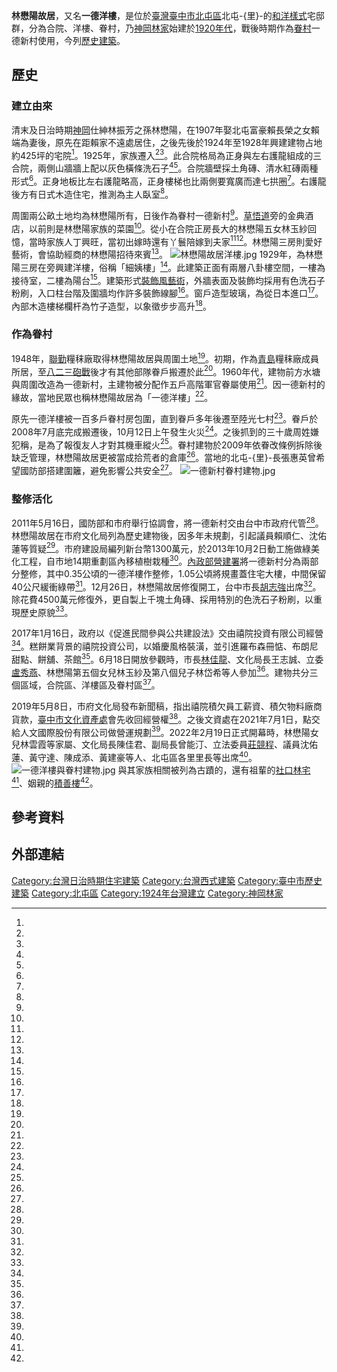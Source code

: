 {{noteTA
|G1=Unit
}}
{{coord|24.166217|N|120.692729|E|format=dms|display=title|scale:10000}}
{{TW monument
|name= 林懋陽故居
|formername=一德洋樓
|image=林懋陽故居合院.jpg
|imagename=林懋陽故居合院部分
{{Infobox mapframe|tyep=shape|zoom=14|frame-width=280}}
|othername=
|formalname=
|level= 歷史建築
|class= 宅第
|time= 1928年
|material= 
|date=2007年7月13日
|location= [[臺中市|臺中市]][[北屯區|北屯區]]北屯-{里}-文昌東十一街14巷1號
|open= 
|cost= 
|website=
|reg_url =https://nchdb.boch.gov.tw/assets/overview/historicalBuilding/20130814000001
}}

'''林懋陽故居'''，又名'''一德洋樓'''，是位於[[臺灣|臺灣]][[臺中市|臺中市]][[北屯區|北屯區]]北屯-{里}-的[[和洋折衷|和洋樣式]]宅邸群，分為合院、洋樓、眷村，乃[[社口林宅|神岡林家]]始建於[[1920年代臺灣|1920年代]]，戰後時期作為[[眷村|眷村]]一德新村使用，今列[[台中市文化資產|歷史建築]]。

==歷史==

===建立由來===
清末及日治時期[[神岡區|神岡]]仕紳林振芳之孫林懋陽，在1907年娶北屯富豪賴長榮之女賴端為妻後，原先在距賴家不遠處居住，之後先後於1924年至1928年興建建物占地約425坪的宅院<ref name="陳淑芬"/>。1925年，家族遷入<ref name="陳淑芬"/><ref name="莊亞築"/>。此合院格局為正身與左右護龍組成的三合院，兩側山牆牆上配以灰色橫條洗石子<ref name="洪敬浤"/><ref name="莊亞築"/>。合院牆壁採土角磚、清水紅磚兩種形式<ref name="洪敬浤"/>。正身地板比左右護龍略高，正身樓梯也比兩側要寬廣而達七拱圈<ref name="洪子恩"/>。右護龍後方有日式木造住宅，推測為主人臥室<ref name="莊亞築"/>。

周圍兩公畝土地均為林懋陽所有，日後作為眷村一德新村<ref name="莊亞築"/>。[[草悟道|草悟道]]旁的金典酒店，以前則是林懋陽家族的菜園<ref name="洪敬浤"/>。從小在合院正房長大的林懋陽五女林玉紗回憶，當時家族人丁興旺，當初出嫁時還有丫鬟陪嫁到夫家<ref name="陳淑芬"/><ref name="洪敬浤"/>。林懋陽三房則愛好藝術，會協助經商的林懋陽招待來賓<ref name="莊亞築"/>。
[[File:林懋陽故居洋樓.jpg|thumb]]
1929年，為林懋陽三房在旁興建洋樓，俗稱「細姨樓」<ref name="莊亞築"/>。此建築正面有兩層八卦樓空間，一樓為接待室，二樓為陽台<ref name="洪敬浤"/>。建築形式[[裝飾風藝術|裝飾風藝術]]，外牆表面及裝飾均採用有色洗石子粉刷，入口柱台階及圍牆均作許多裝飾線腳<ref name="莊亞築"/>。窗戶造型玻璃，為從日本進口<ref name="洪子恩"/>。內部木造樓梯欄杆為竹子造型，以象徵步步高升<ref name="莊亞築"/>。

===作為眷村===
1948年，[[聯勤|聯勤]]糧秣廠取得林懋陽故居與周圍土地<ref name="莊亞築"/>。初期，作為[[青島|青島]]糧秣廠成員所居，至[[八二三砲戰|八二三砲戰]]後才有其他部隊眷戶搬遷於此<ref name="盧金足"/>。1960年代，建物前方水塘與周圍改造為一德新村，主建物被分配作五戶高階軍官眷屬使用<ref name="莊亞築"/>。因一德新村的緣故，當地民眾也稱林懋陽故居為「一德洋樓」<ref name="馮惠宜"/>。

原先一德洋樓被一百多戶眷村房包圍，直到眷戶多年後遷至陸光七村<ref name="陳恒芳"/>。眷戶於2008年7月底完成搬遷後，10月12日上午發生火災<ref name="趙容萱"/>。之後抓到的三十歲周姓嫌犯稱，是為了報復友人才對其機車縱火<ref name="張弘昌"/>。眷村建物於2009年依眷改條例拆除後缺乏管理，林懋陽故居更被當成拾荒者的倉庫<ref name="梁貽婷2"/>。當地的北屯-{里}-長張惠英曾希望國防部搭建圍籬，避免影響公共安全<ref name="趙容萱"/>。
[[File:一德新村眷村建物.jpg|thumb]]

===整修活化===
2011年5月16日，國防部和市府舉行協調會，將一德新村交由台中市政府代管<ref name="盧金足"/>。林懋陽故居在市府文化局列為歷史建物後，因多年未規劃，引起議員賴順仁、沈佑蓮等質疑<ref name="張明慧"/>。市府建設局編列新台幣1300萬元，於2013年10月2日動工施做綠美化工程，自市地14期重劃區內移植樹栽種<ref name="梁貽婷2"/>。[[內政部營建署|內政部營建署]]將一德新村分為兩部分整修，其中0.35公頃的一德洋樓作整修，1.05公頃將規畫蓋住宅大樓，中間保留40公尺緩衝綠帶<ref name="梁貽婷1"/>。12月26日，林懋陽故居修復開工，台中市長[[胡志強_(1948年)|胡志強]]出席<ref name="陳界良"/>。除花費4500萬元修復外，更自製上千塊土角磚、採用特別的色洗石子粉刷，以重現歷史原貌<ref name="洪敬浤"/>。

2017年1月16日，政府以《促進民間參與公共建設法》交由禧院投資有限公司經營<ref name="游瓊華"/>。糕餅業背景的禧院投資公司，以婚慶風格裝潢，並引進羅布森冊惦、布朗尼甜點、餅舖、茶館<ref name="洪子恩"/>。6月18日開放參觀時，市長[[林佳龍|林佳龍]]、文化局長王志誠、立委[[盧秀燕|盧秀燕]]、林懋陽第五個女兒林玉紗及第八個兒子林岱希等人參加<ref name="陳淑芬"/>。建物共分三個區域，合院區、洋樓區及眷村區<ref name="莊亞築"/>。

2019年5月8日，市府文化局發布新聞稿，指出禧院積欠員工薪資、積欠物料廠商貨款，[[臺中市文化資產處|臺中市文化資產處]]會先收回經營權<ref name="游瓊華"/>。之後文資處在2021年7月1日，點交給人文國際股份有限公司做營運規劃<ref name="蘇金鳳"/>。2022年2月19日正式開幕時，林懋陽女兒林雲霞等家屬、文化局長陳佳君、副局長曾能汀、立法委員[[莊競程|莊競程]]、議員沈佑蓮、黃守達、陳成添、黃建豪等人、北屯區各里里長等出席<ref name="馮惠宜"/>。
[[File:一德洋樓與眷村建物.jpg|thumb]]
與其家族相關被列為古蹟的，還有祖輩的[[社口林宅|社口林宅]]<ref name="陳恒芳"/>、姻親的[[積善樓|積善樓]]<ref name="賴珮如"/>。

== 參考資料 ==
{{Reflist|30em|refs =

<ref name="賴珮如">{{Cite news|url=|title=台中市區 台中公園湖心亭 近百年風貌未改|author=賴珮如|language=zh-tw|newspaper=聯合報|date=2001-09-17|accessdate=}}</ref>

<ref name="陳淑芬">{{Cite news|url=https://www.chinatimes.com/newspapers/20170618000402-260107?chdtv|title=林懋陽故居 化身文化休閒區|author=陳淑芬|language=zh-tw|newspaper=中國時報|date=2017-06-18|accessdate=2022-05-22}}</ref>

<ref name="陳恒芳">{{Cite news|url=https://tw.appledaily.com/property/20170429/GLCWQQOLCP6X66SCFQUGIY45XQ/|title=住在古蹟旁　腳踏出家門就能「穿越」|author=陳恒芳|language=zh-tw|newspaper=台灣蘋果日報|date=2017-04-29|accessdate=2022-05-22}}</ref>

<ref name="莊亞築">{{Cite news|url=https://www.appledaily.com.tw/home/20170917/VYAEBNWGRTGPY6742LXLWFXHY4/|title=一德洋樓 穿越時空愛上老建築|author=莊亞築|language=zh-tw|newspaper=台灣蘋果日報|date= 2017-09-17|accessdate=2022-05-22}}</ref>

<ref name="游瓊華">{{Cite news|url=https://www.appledaily.com.tw/life/20190508/WIIJN6ZW6WGEAXQBXYMEDRGA6A/|title=台中「一德洋樓」包商拖租欠薪　虧8百萬瞎凹市府代償|author=游瓊華|language=zh-tw|newspaper=台灣蘋果日報|date=2019-05-08|accessdate=2022-05-22}}</ref>

<ref name="洪子恩">{{Cite news|url=https://www.appledaily.com.tw/property/20181001/OILR7SK647YZWPGBKTOECAQOMY/|title=【百年豪宅1】超級豪宅藏鬧區　當地人也罕知　|author=洪子恩|language=zh-tw|newspaper=台灣蘋果日報|date=2018-10-01|accessdate=2022-05-22}}</ref>

<ref name="盧金足">{{Cite news|url=https://www.chinatimes.com/newspapers/20110517000555-260107?chdtv|title=一德新村 台中都會綠寶石|author=盧金足|language=zh-tw|newspaper=中國時報|date=2011-05-17|accessdate=2022-05-22}}</ref>

<ref name="梁貽婷1">{{Cite news|url=https://www.chinatimes.com/newspapers/20130805000464-260107?chdtv|title=歷史建築成廢墟 營建署擬都更|author=梁貽婷|language=zh-tw|newspaper=中國時報 |date=2013-08-05|accessdate=}}</ref>

<ref name="梁貽婷2">{{Cite news|url=https://www.chinatimes.com/newspapers/20131003000562-260107?chdtv|title=垃圾堆綠美化 一德新村將變身|author=梁貽婷|language=zh-tw|newspaper=中國時報|date=2013-10-03|accessdate=2022-05-22}}</ref>

<ref name="陳界良">{{Cite news|url=https://tw.news.yahoo.com/%E8%83%A1-%E6%9C%89%E8%88%87%E9%A6%AC%E8%AB%87%E9%81%B8%E6%83%85-%E6%98%AF%E4%BB%96%E5%8F%AB%E6%88%91%E5%88%A5%E8%AC%9B-213000967.html|title=胡：有與馬談選情 是他叫我別講|author=陳界良|language=zh-tw|newspaper=中國時報|date=2013-12-27|accessdate=2022-05-22}}</ref>

<ref name="張明慧">{{Cite news|url=|title=花錢修歷史建築未活用 議員轟|author=張明慧|language=zh-tw|newspaper=聯合報|date=2013-09-18|accessdate=}}</ref>

<ref name="洪敬浤">{{Cite news|url=|title=台中 傳統磚藝修復歷史建築 古法敷面膜 林懋陽故居回春|author=洪敬浤|language=zh-tw|newspaper=聯合報|date=2017-06-18|accessdate=}}</ref>

<ref name="趙容萱">{{Cite news|url=|title=公共安全 廢眷村5場火 盼儘速拆除|author=趙容萱|language=zh-tw|newspaper=聯合報|date=2008-10-13|accessdate=}}</ref>

<ref name="張弘昌">{{Cite news|url=|title=一德新村火警 調監視器緝兇|author=張弘昌|language=zh-tw|newspaper=聯合報|date=2009-02-15|accessdate=}}</ref>

<ref name="蘇金鳳">{{Cite news|url=https://news.ltn.com.tw/news/Taichung/breakingnews/3623484|title=中市「一德洋樓」即將風華再現 預計今年底開幕|author=蘇金鳳|language=zh-tw|newspaper=自由時報|date=2021-08-01|accessdate=2022-05-22}}</ref>

<ref name="馮惠宜">{{Cite news|url=https://www.chinatimes.com/realtimenews/20220219002774-260405?chdtv|title=一德洋樓華麗轉身 重新開幕米其林餐盤飄香|author=馮惠宜|language=zh-tw|newspaper=中國時報|date=2022-02-19|accessdate=2022-05-22}}</ref>
}}

==外部連結==
{{Commons cat|Yide Mansion}}
{{portal bar|臺中|建築|border=no}}
{{臺中市文化資產}}
[[Category:台灣日治時期住宅建築|Category:台灣日治時期住宅建築]]
[[Category:台灣西式建築|Category:台灣西式建築]]
[[Category:臺中市歷史建築|Category:臺中市歷史建築]]
[[Category:北屯區|Category:北屯區]]
[[Category:1924年台灣建立|Category:1924年台灣建立]]
[[Category:神岡林家|Category:神岡林家]]